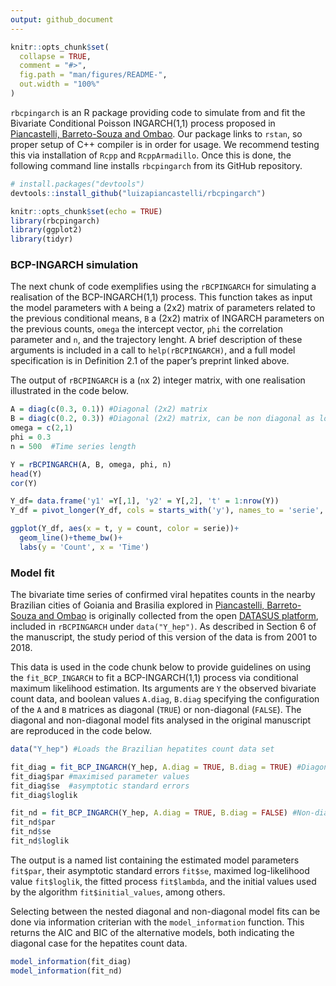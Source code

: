 ```yaml
---
output: github_document
---
```


```r
knitr::opts_chunk$set(
  collapse = TRUE,
  comment = "#>",
  fig.path = "man/figures/README-",
  out.width = "100%"
)
```

`rbcpingarch` is an R package providing code to simulate from and fit the Bivariate Conditional Poisson INGARCH(1,1) process proposed in [Piancastelli, Barreto-Souza and Ombao](https://arxiv.org/abs/2011.08799). Our package links to `rstan`, so proper setup of C++ compiler is in order for usage. We recommend testing this via installation of `Rcpp` and `RcppArmadillo`. Once this is done, the following command line installs `rbcpingarch` from its GitHub repository.

``` r
# install.packages("devtools")
devtools::install_github("luizapiancastelli/rbcpingarch")
```

```r
knitr::opts_chunk$set(echo = TRUE)
library(rbcpingarch)
library(ggplot2)
library(tidyr)
```

### BCP-INGARCH simulation


The next chunk of code exemplifies using the `rBCPINGARCH` for simulating a realisation of the BCP-INGARCH(1,1) process. This function takes as input the model parameters with `A` being a (2x2) matrix of parameters related to the previous conditional means, `B` a (2x2) matrix of INGARCH parameters on the previous counts, `omega` the intercept vector, `phi` the correlation parameter and `n`, and the trajectory lenght. A brief description of these arguments is included in a call to `help(rBCPINGARCH)`, and a full model specification is in Definition 2.1 of the paper's preprint linked above. 

The output of `rBCPINGARCH` is a (`n`x 2) integer matrix, with one realisation illustrated in the code below. 

```r
A = diag(c(0.3, 0.1)) #Diagonal (2x2) matrix
B = diag(c(0.2, 0.3)) #Diagonal (2x2) matrix, can be non diagonal as long as stationarity conditions satisfied
omega = c(2,1) 
phi = 0.3 
n = 500  #Time series length

Y = rBCPINGARCH(A, B, omega, phi, n)
head(Y)
cor(Y)

Y_df= data.frame('y1' =Y[,1], 'y2' = Y[,2], 't' = 1:nrow(Y))
Y_df = pivot_longer(Y_df, cols = starts_with('y'), names_to = 'serie', values_to = 'count')

ggplot(Y_df, aes(x = t, y = count, color = serie))+
  geom_line()+theme_bw()+
  labs(y = 'Count', x = 'Time')
```


### Model fit

The bivariate time series of confirmed viral hepatites counts in the nearby Brazilian cities of Goiania and Brasilia  explored in [Piancastelli, Barreto-Souza and Ombao](https://arxiv.org/abs/2011.08799) is originally collected from the open [DATASUS platform](https://datasus.saude.gov.br), included in `rBCPINGARCH` under `data("Y_hep")`. As described in Section 6 of the manuscript, the study period of this version of the data is from 2001 to 2018.

This data is used in the code chunk below to provide guidelines on using the `fit_BCP_INGARCH` to fit a BCP-INGARCH(1,1) process via conditional maximum likelihood estimation. Its arguments are `Y` the observed bivariate count data, and boolean values `A.diag`, `B.diag` specifying the configuration of the `A` and `B` matrices as diagonal (`TRUE`) or non-diagonal (`FALSE`). The diagonal and non-diagonal model fits analysed in the original manuscript are reproduced in the code below.

```r
data("Y_hep") #Loads the Brazilian hepatites count data set

fit_diag = fit_BCP_INGARCH(Y_hep, A.diag = TRUE, B.diag = TRUE) #Diagonal model
fit_diag$par #maximised parameter values
fit_diag$se  #asymptotic standard errors
fit_diag$loglik 

fit_nd = fit_BCP_INGARCH(Y_hep, A.diag = TRUE, B.diag = FALSE) #Non-diagonal model
fit_nd$par
fit_nd$se
fit_nd$loglik
```

The output is a named list containing the estimated model parameters `fit$par`, their asymptotic standard  errors `fit$se`, maximed log-likelihood value `fit$loglik`, the fitted process `fit$lambda`, and the initial values used by the algorithm `fit$initial_values`, among others.

Selecting between the nested diagonal and non-diagonal model fits can be done via information criterian with the `model_information` function. This returns the AIC and BIC of the alternative models, both indicating the diagonal case for the hepatites count data.

```r
model_information(fit_diag)
model_information(fit_nd)
```

